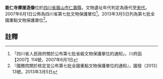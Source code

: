 {{msg:四川省文物保護單位
|名稱 = 能仁寺摩崖造像
|編號 = 255
|圖片 = 
|級別 = S7
|分類 = 
|時代 = [[唐代|唐代]]至[[宋代|宋代]]
|地点 = [[四川省|四川省]][[眉山市|眉山市]][[仁壽縣|仁壽縣]]
|坐標 =
|登錄 = 2007年6月1日
}}
{{msg:四川省文物保護單位
|名稱 = 能仁寺摩崖造像
|編號 = 1585
|圖片 = 
|級別 = 107
|分類 = 
|時代 = 唐至宋
|地点 = [[四川省|四川省]][[眉山市|眉山市]][[仁壽縣|仁壽縣]]
|坐標 =
|登錄 = 2013年3月5日
}}
'''能仁寺摩崖造像'''位於[[四川省|四川省]][[眉山市|眉山市]][[仁壽縣|仁壽縣]]，文物遺址年代判定為唐代至[[宋代|宋代]]。2007年6月1日公佈為四川省第七批文物保護單位<ref>「四川省人民政府關於公布第七批省級文物保護單位的通知」，川府函【2007】114號，2007年6月1日</ref>。2013年3月5日列為第七批全國重點文物保護單位<ref>『國務院關於核定並公布第七批全國重點文物保護單位的通知』，國發〔2013〕13號，2013年3月5日</ref>。
==註釋==
{{reflist}}
{{文物保護單位小作品}}
{{四川全國重點文物保護單位}}